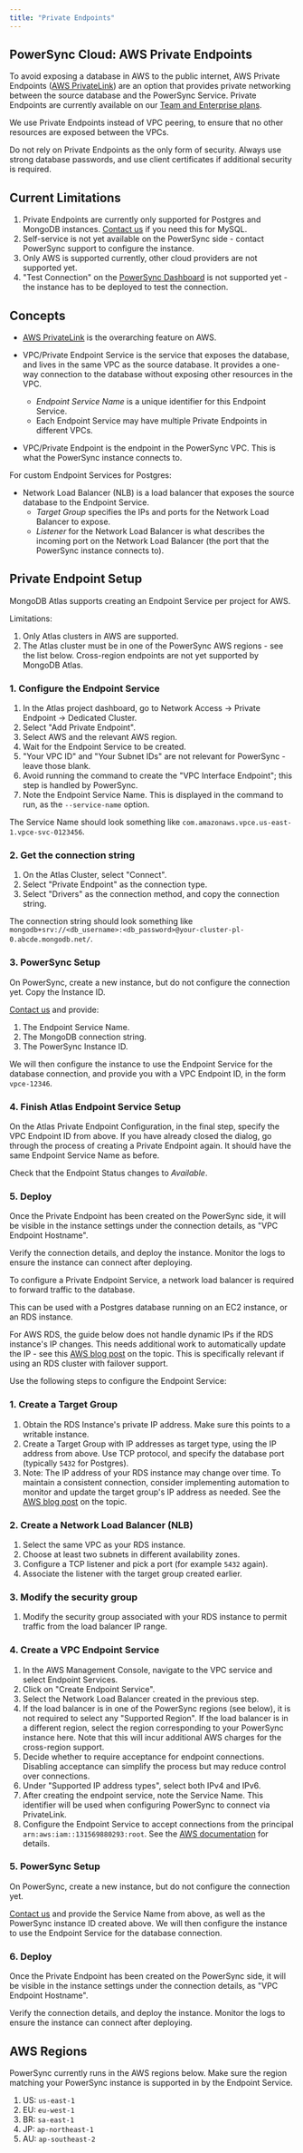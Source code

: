 ```yaml
---
title: "Private Endpoints"
---
```


## PowerSync Cloud: AWS Private Endpoints

To avoid exposing a database in AWS to the public internet, AWS Private Endpoints ([AWS PrivateLink](https://aws.amazon.com/privatelink/)) are an option that provides private networking between the source database and the PowerSync Service. Private Endpoints are currently available on our [Team and Enterprise plans](https://www.powersync.com/pricing).

We use Private Endpoints instead of VPC peering, to ensure that no other resources are exposed between the VPCs.

<Warning>
Do not rely on Private Endpoints as the only form of security. Always use strong database passwords, and use client certificates if additional security is required.
</Warning>

## Current Limitations

1. Private Endpoints are currently only supported for Postgres and MongoDB instances. [Contact us](/resources/contact-us) if you need this for MySQL.
2. Self-service is not yet available on the PowerSync side - contact PowerSync support to configure the instance.
3. Only AWS is supported currently, other cloud providers are not supported yet.
4. "Test Connection" on the [PowerSync Dashboard](/usage/tools/powersync-dashboard) is not supported yet - the instance has to be deployed to test the connection.

## Concepts

* [AWS PrivateLink](https://aws.amazon.com/privatelink/) is the overarching feature on AWS.

* VPC/Private Endpoint Service is the service that exposes the database, and lives in the same VPC as the source database. It provides a one-way connection to the database without exposing other resources in the VPC.

  * _Endpoint Service Name_ is a unique identifier for this Endpoint Service.
  * Each Endpoint Service may have multiple Private Endpoints in different VPCs.

* VPC/Private Endpoint is the endpoint in the PowerSync VPC. This is what the PowerSync instance connects to.

For custom Endpoint Services for Postgres:
* Network Load Balancer (NLB) is a load balancer that exposes the source database to the Endpoint Service.
  * _Target Group_ specifies the IPs and ports for the Network Load Balancer to expose.
  * _Listener_ for the Network Load Balancer is what describes the incoming port on the Network Load Balancer (the port that the PowerSync instance connects to).

## Private Endpoint Setup

<AccordionGroup>
<Accordion title="AWS PrivateLink in MongoDB Atlas">

MongoDB Atlas supports creating an Endpoint Service per project for AWS.

Limitations:
1. Only Atlas clusters in AWS are supported.
2. The Atlas cluster must be in one of the PowerSync AWS regions - see the list below. Cross-region endpoints are not yet supported by MongoDB Atlas.

### 1. Configure the Endpoint Service

1. In the Atlas project dashboard, go to Network Access → Private Endpoint → Dedicated Cluster.
2. Select "Add Private Endpoint".
3. Select AWS and the relevant AWS region.
4. Wait for the Endpoint Service to be created.
5. "Your VPC ID" and "Your Subnet IDs" are not relevant for PowerSync - leave those blank.
6. Avoid running the command to create the "VPC Interface Endpoint"; this step is handled by PowerSync.
7. Note the Endpoint Service Name. This is displayed in the command to run, as the `--service-name` option.

The Service Name should look something like `com.amazonaws.vpce.us-east-1.vpce-svc-0123456`.

### 2. Get the connection string

1. On the Atlas Cluster, select "Connect".
2. Select "Private Endpoint" as the connection type.
3. Select "Drivers" as the connection method, and copy the connection string.

The connection string should look something like `mongodb+srv://<db_username>:<db_password>@your-cluster-pl-0.abcde.mongodb.net/`.


### 3. PowerSync Setup

On PowerSync, create a new instance, but do not configure the connection yet. Copy the Instance ID.

[Contact us](/resources/contact-us) and provide:
1. The Endpoint Service Name.
2. The MongoDB connection string.
3. The PowerSync Instance ID.

We will then configure the instance to use the Endpoint Service for the database connection, and provide you with a VPC Endpoint ID, in the form `vpce-12346`.

### 4. Finish Atlas Endpoint Service Setup

On the Atlas Private Endpoint Configuration, in the final step, specify the VPC Endpoint ID from above.
If you have already closed the dialog, go through the process of creating a Private Endpoint again. It should have the same Endpoint Service Name as before.

Check that the Endpoint Status changes to _Available_.

### 5. Deploy

Once the Private Endpoint has been created on the PowerSync side, it will be visible in the instance settings
under the connection details, as "VPC Endpoint Hostname".

Verify the connection details, and deploy the instance. Monitor the logs to ensure the instance can connect after deploying.


</Accordion>
<Accordion title="Custom Endpoint Service for Postgres">

To configure a Private Endpoint Service, a network load balancer is required to forward traffic to the database.

This can be used with a Postgres database running on an EC2 instance, or an RDS instance.

For AWS RDS, the guide below does not handle dynamic IPs if the RDS instance's IP changes. This needs additional work to automatically update the IP - see this [AWS blog post](https://aws.amazon.com/blogs/database/access-amazon-rds-across-vpcs-using-aws-privatelink-and-network-load-balancer/) on the topic. This is specifically relevant if using an RDS cluster with failover support.

Use the following steps to configure the Endpoint Service:

### 1. Create a Target Group

1. Obtain the RDS Instance's private IP address. Make sure this points to a writable instance.
2. Create a Target Group with IP addresses as target type, using the IP address from above. Use TCP protocol, and specify the database port (typically `5432` for Postgres).
3. Note: The IP address of your RDS instance may change over time. To maintain a consistent connection, consider implementing automation to monitor and update the target group's IP address as needed. See the [AWS blog post](https://aws.amazon.com/blogs/database/access-amazon-rds-across-vpcs-using-aws-privatelink-and-network-load-balancer/) on the topic.

### 2. Create a Network Load Balancer (NLB)

1. Select the same VPC as your RDS instance.
2. Choose at least two subnets in different availability zones.
3. Configure a TCP listener and pick a port (for example `5432` again).
4. Associate the listener with the target group created earlier.

### 3. Modify the security group

1. Modify the security group associated with your RDS instance to permit traffic from the load balancer IP range.

### 4. Create a VPC Endpoint Service

1. In the AWS Management Console, navigate to the VPC service and select Endpoint Services.
2. Click on "Create Endpoint Service".
3. Select the Network Load Balancer created in the previous step.
4. If the load balancer is in one of the PowerSync regions (see below), it is not required to select any "Supported Region". If the load balancer is in a different region, select the region corresponding to your PowerSync instance here. Note that this will incur additional AWS charges for the cross-region support.
5. Decide whether to require acceptance for endpoint connections. Disabling acceptance can simplify the process but may reduce control over connections.
6. Under "Supported IP address types", select both IPv4 and IPv6.
7. After creating the endpoint service, note the Service Name. This identifier will be used when configuring PowerSync to connect via PrivateLink.
8. Configure the Endpoint Service to accept connections from the principal `arn:aws:iam::131569880293:root`. See the [AWS documentation](https://docs.aws.amazon.com/vpc/latest/privatelink/configure-endpoint-service.html#add-remove-permissions) for details.


### 5. PowerSync Setup

On PowerSync, create a new instance, but do not configure the connection yet.

[Contact us](/resources/contact-us) and provide the Service Name from above, as well as the PowerSync instance ID created above. We will then configure the instance to use the Endpoint Service for the database connection.

### 6. Deploy

Once the Private Endpoint has been created on the PowerSync side, it will be visible in the instance settings
under the connection details, as "VPC Endpoint Hostname".

Verify the connection details, and deploy the instance. Monitor the logs to ensure the instance can connect after deploying.


</Accordion>
</AccordionGroup>

## AWS Regions

PowerSync currently runs in the AWS regions below. Make sure the region matching your PowerSync instance is supported in by the Endpoint Service.

 1. US: `us-east-1`
 2. EU: `eu-west-1`
 3. BR: `sa-east-1`
 4. JP: `ap-northeast-1`
 5. AU: `ap-southeast-2`
